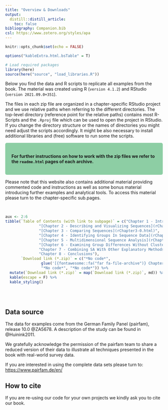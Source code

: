 ```yaml
---
title: "Overview & Downloads"
output:
  distill::distill_article:
    toc: false
bibliography: Companion.bib
csl: https://www.zotero.org/styles/apa
---
```


```r
knitr::opts_chunk$set(echo = FALSE)

options("kableExtra.html.bsTable" = T)

# Load required packages
library(here)
source(here("source", "load_libraries.R"))
```

Below you find the data and R scripts to replicate all examples from the book. The material was created using R (`version 4.1.2`) and RStudio (`version 2021.09.0+351`).

The files in each zip file are organized in a chapter-specific RStudio project and we use relative paths when referring to the different directories. The top-level directory (reference point for the relative paths) contains most R-Scripts and the `.Rproj` file which can be used to open the project in RStudio. If you change the directory structure or the names of directories you might need adjust the scripts accordingly. It might be also necessary to install additional libraries and (free) software to run some the scripts. 

<style>
div.green {background-color:#8DCEA4; border-radius: 5px; padding: 20px;}
</style>
<div class = "green">
**For further instructions on how to work with the zip files we refer to the `readme.html` pages of each archive.**
</div>

<p></p>

Please note that this website also contains additional material providing commented code and instructions as well as some bonus material introducing further examples and analytical tools. To access this material please turn to the chapter-specific sub.pages. 

<br>

```r
aux <- 2:6
tibble(`Table of Contents (with link to subpage)` = c("Chapter 1 - Introduction",
               "[Chapter 2 - Describing and Visualizing Sequences](rChapter2-0.html)",
               "[Chapter 3 - Comparing Sequences](rChapter3-0.html)",
               "[Chapter 4 - Identifying Groups In Sequence Data](rChapter4-0.html)",
               "[Chapter 5 - Multidimensional Sequence Analysis](rChapter5-0.html)",
               "[Chapter 6 - Examining Group Differences Without Cluster Analysis](rChapter6-0.html)", 
               "Chapter 7 - Combining SA With Other Explanatory Methods", 
               "Chapter 8 - Conclusions"),
       `Download link (*.zip)` = c("*No code*", 
                glue('[{fontawesome::fa("far fa-file-archive")} Chapter0{aux}.zip](source/Chapter0{aux}.zip)'), 
                "*No code*", "*No code*")) %>% 
  mutate(`Download link (*.zip)` = map(`Download link (*.zip)`, md)) %>%
  kable(escape = F) %>%
  kable_styling()
  
```

<br>

## Data source
The data for examples come from the German Family Panel (pairfam), release 10.0 @ZA5678. A description of the study can be found in @Huinink2011. 

We gratefully acknowledge the permission of the pairfam team to share a reduced version of their data to illustrate all techniques presented in the book with real-world survey data.

If you are interested in using the complete data sets please turn to: <https://www.pairfam.de/en/>


## How to cite

If you are re-using our code for your own projects we kindly ask you to cite our book.
